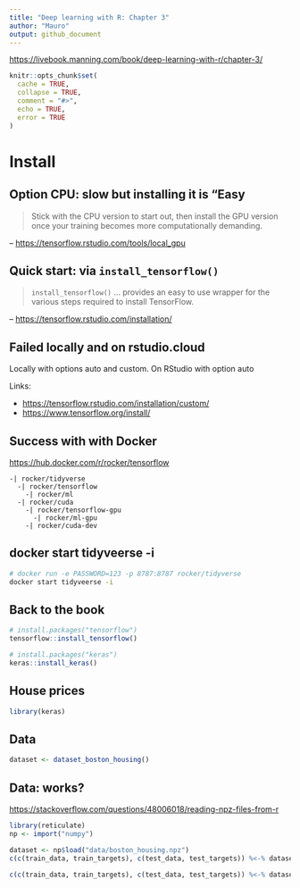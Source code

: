 ```yaml
---
title: "Deep learning with R: Chapter 3"
author: "Mauro"
output: github_document
---
```


<https://livebook.manning.com/book/deep-learning-with-r/chapter-3/>

```r
knitr::opts_chunk$set(
  cache = TRUE,
  collapse = TRUE, 
  comment = "#>",
  echo = TRUE, 
  error = TRUE
)
```

# Install

## Option CPU: slow but installing it is "Easy

> Stick with the CPU version to start out, then install the GPU version once your training becomes more computationally demanding.

-- <https://tensorflow.rstudio.com/tools/local_gpu>

## Quick start: via `install_tensorflow()`

> `install_tensorflow()` ... provides an easy to use wrapper for the various steps required to install TensorFlow.

-- <https://tensorflow.rstudio.com/installation/>

## Failed locally and on rstudio.cloud

Locally with options auto and custom.
On RStudio with option auto

Links:

* <https://tensorflow.rstudio.com/installation/custom/>
* <https://www.tensorflow.org/install/>

## Success with with Docker

<https://hub.docker.com/r/rocker/tensorflow>

```
-| rocker/tidyverse
  -| rocker/tensorflow
    -| rocker/ml
  -| rocker/cuda 
    -| rocker/tensorflow-gpu
      -| rocker/ml-gpu
    -| rocker/cuda-dev
```

## docker start tidyveerse -i

```bash
# docker run -e PASSWORD=123 -p 8787:8787 rocker/tidyverse
docker start tidyveerse -i
```

## Back to the book

```r
# install.packages("tensorflow")
tensorflow::install_tensorflow()
```

```r
# install.packages("keras")
keras::install_keras()
```

## House prices

```r
library(keras)
```

## Data

```r
dataset <- dataset_boston_housing()
```




## Data: works?

<https://stackoverflow.com/questions/48006018/reading-npz-files-from-r>

```r
library(reticulate)
np <- import("numpy")

dataset <- np$load("data/boston_housing.npz")
c(c(train_data, train_targets), c(test_data, test_targets)) %<-% dataset
```






```r
c(c(train_data, train_targets), c(test_data, test_targets)) %<-% dataset
```

